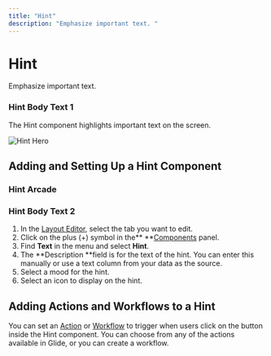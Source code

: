 ```yaml
---
title: "Hint"
description: "Emphasize important text. "
---
```


# Hint

Emphasize important text. 

### Hint Body Text 1

The Hint component highlights important text on the screen.



![Hint Hero](https://images.ctfassets.net/yreygbm72t08/48IvA5Xc64NIMcPB8F6Z3o/124555e9a42127f32f4ef958e3b4df9e/CleanShot_2024-10-03_at_2_.29.06_2x.png)



## Adding and Setting Up a Hint Component



### Hint Arcade

### Hint Body Text 2

1. In the [Layout Editor](/intro-to-layout), select the tab you want to edit.
2. Click on the plus (+) symbol in the** **[Components](/components) panel.
3. Find **Text** in the menu and select **Hint**.
4. The **Description **field is for the text of the hint. You can enter this manually or use a text column from your data as the source. 
5. Select a mood for the hint. 
6. Select an icon to display on the hint. 

## Adding Actions and Workflows to a Hint

You can set an [Action](/getting-started/introduction-to-actions) or [Workflow](/automation/workflows) to trigger when users click on the button inside the Hint component. You can choose from any of the actions available in Glide, or you can create a workflow.

